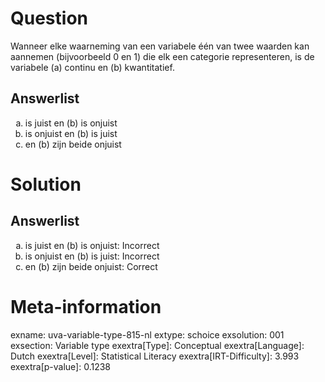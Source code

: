 Question
========

Wanneer elke waarneming van een variabele één van twee waarden kan
aannemen (bijvoorbeeld 0 en 1) die elk een categorie representeren, is
de variabele (a) continu en (b) kwantitatief.

Answerlist
----------

(a) is juist en (b) is onjuist
(a) is onjuist en (b) is juist
(a) en (b) zijn beide onjuist

Solution
========

Answerlist
----------

(a) is juist en (b) is onjuist: Incorrect
(a) is onjuist en (b) is juist: Incorrect
(a) en (b) zijn beide onjuist: Correct

Meta-information
================
exname: uva-variable-type-815-nl
extype: schoice
exsolution: 001
exsection: Variable type
exextra[Type]: Conceptual
exextra[Language]: Dutch
exextra[Level]: Statistical Literacy
exextra[IRT-Difficulty]: 3.993
exextra[p-value]: 0.1238
